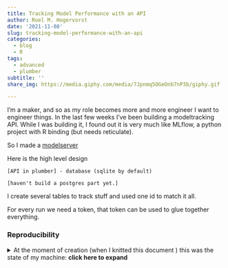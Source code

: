 ```yaml
---
title: Tracking Model Performance with an API
author: Roel M. Hogervorst
date: '2021-11-08'
slug: tracking-model-performance-with-an-api
categories:
  - blog
  - R
tags:
  - advanced
  - plumber
subtitle: ''
share_img: https://media.giphy.com/media/7Jpnmq5OGeOnb7nP3b/giphy.gif

---
```


<!-- tags choose:
beginner, intermediate or advanced
*beginner:*
*for, loops, brackets, vectors, data structures, subsetting, functions, qplot, ggplot2, dplyr, spps-to-r, haven, tidyr, tidyverse*

*intermediate:* 
*tools, building packages, testing, slides in markdown, apply, package, advanced ggplot2, environments, animation, test, workflow, reproducability, version control, git, tidyeval*

*advanced:*
*S4 classes, extensions , shiny, Object Oriented Programming, Non standard Evaluation, code performance, profiling, Rcpp, optimize-your-code*
-->
<!-- categories: R and blog. Blog is general, R means rweekly and r-bloggers -->

<!-- share img is either a complete url or build on top of the base url (https://blog.rmhogervorst.nl) so do not use the same relative image link. But make it more complete post/slug/image.png -->

<!-- content-->
I'm a maker, and so as my role becomes more and more engineer I want to engineer things. In the last few weeks I've been building a modeltracking API. While I was building it, I found out it is very much like MLflow, a python project with R binding (but needs reticulate).

So I made a [modelserver](https://github.com/RMHogervorst/modelserver)

Here is the high level design

```
[API in plumber] - database (sqlite by default)

[haven't build a postgres part yet.]
```

I create several tables to track stuff and used one id to match it all. 

For every run we need a token, that token can be used to glue together everything. 


### Reproducibility
<details>
<summary> At the moment of creation (when I knitted this document ) this was the state of my machine: **click here to expand** </summary>

```r
sessioninfo::session_info()
```

</details>


